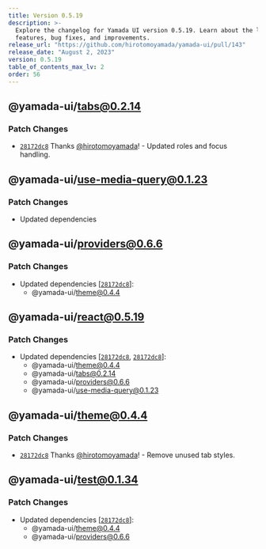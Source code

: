 ```yaml
---
title: Version 0.5.19
description: >-
  Explore the changelog for Yamada UI version 0.5.19. Learn about the latest
  features, bug fixes, and improvements.
release_url: "https://github.com/hirotomoyamada/yamada-ui/pull/143"
release_date: "August 2, 2023"
version: 0.5.19
table_of_contents_max_lv: 2
order: 56
---
```


## @yamada-ui/tabs@0.2.14

### Patch Changes

- [`28172dc8`](https://github.com/hirotomoyamada/yamada-ui/commit/28172dc8075152ff4f02d5e6740bd5e967650a84) Thanks [@hirotomoyamada](https://github.com/hirotomoyamada)! - Updated roles and focus handling.

## @yamada-ui/use-media-query@0.1.23

### Patch Changes

- Updated dependencies

## @yamada-ui/providers@0.6.6

### Patch Changes

- Updated dependencies \[[`28172dc8`](https://github.com/hirotomoyamada/yamada-ui/commit/28172dc8075152ff4f02d5e6740bd5e967650a84)]:
  - @yamada-ui/theme@0.4.4

## @yamada-ui/react@0.5.19

### Patch Changes

- Updated dependencies \[[`28172dc8`](https://github.com/hirotomoyamada/yamada-ui/commit/28172dc8075152ff4f02d5e6740bd5e967650a84), [`28172dc8`](https://github.com/hirotomoyamada/yamada-ui/commit/28172dc8075152ff4f02d5e6740bd5e967650a84)]:
  - @yamada-ui/theme@0.4.4
  - @yamada-ui/tabs@0.2.14
  - @yamada-ui/providers@0.6.6
  - @yamada-ui/use-media-query@0.1.23

## @yamada-ui/theme@0.4.4

### Patch Changes

- [`28172dc8`](https://github.com/hirotomoyamada/yamada-ui/commit/28172dc8075152ff4f02d5e6740bd5e967650a84) Thanks [@hirotomoyamada](https://github.com/hirotomoyamada)! - Remove unused tab styles.

## @yamada-ui/test@0.1.34

### Patch Changes

- Updated dependencies \[[`28172dc8`](https://github.com/hirotomoyamada/yamada-ui/commit/28172dc8075152ff4f02d5e6740bd5e967650a84)]:
  - @yamada-ui/theme@0.4.4
  - @yamada-ui/providers@0.6.6
